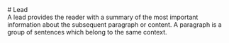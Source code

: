 
<Meta of={LeadStories} />

<div className="docs-title">
  # Lead
  <nav>
    <link-design of={JSON.stringify(LeadStories)}></link-design>
  </nav>
</div>

<div>
  A lead provides the reader with a summary of the most important information about the subsequent
  paragraph or content. A paragraph is a group of sentences which belong to the same context.
</div>

<Canvas of={LeadStories.Default} sourceState="shown" />
<StylesPackageImport components={['lead']} />
